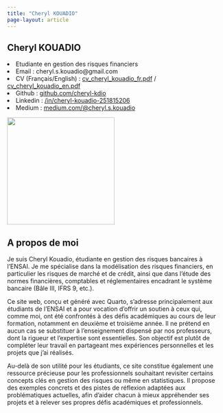 ```yaml
---
title: "Cheryl KOUADIO"
page-layout: article
---
```


<div class="box">

<div class="container">
<div>
<h2 style="display: block;">Cheryl KOUADIO</h2>

<li>Etudiante en gestion des risques financiers</li>
<li>Email : cheryl.s.kouadio@gmail.com</li>
<li>CV (Français/English) : 
    <a href="CV/CV_Cheryl_KOUADIO___3A-fr.pdf">cv_cheryl_kouadio_fr.pdf</a> / 
    <a href="CV/CV_Cheryl_KOUADIO___3A-en.pdf">cv_cheryl_kouadio_en.pdf</a>
</li>
<li> Github :
    <a href="https://github.com/cheryl-kdio"> github.com/cheryl-kdio</a>
</li>
<li> Linkedin :
    <a href="www.linkedin.com/in/cheryl-kouadio-251815206">/in/cheryl-kouadio-251815206 </a>
</li>
<li> Medium : 
    <a href="https://medium.com/@cheryl.s.kouadio"> medium.com/@cheryl.s.kouadio</a>
</li>
</div>



<img src="img/cheryl_kdio.jpeg"  style="width: 250px; height: 250px;">
</div>

<h2 style="display: block;"> A propos de moi </h2>


Je suis Cheryl Kouadio, étudiante en gestion des risques bancaires à l'ENSAI. Je me spécialise dans la modélisation des risques financiers, en particulier les risques de marché et de crédit, ainsi que dans l'étude des normes financières, comptables et réglementaires encadrant le système bancaire (Bâle III, IFRS 9, etc.).

Ce site web, conçu et généré avec Quarto, s'adresse principalement aux étudiants de l'ENSAI et a pour vocation d'offrir un soutien à ceux qui, comme moi, ont été confrontés à des défis académiques au cours de leur formation, notamment en deuxième et troisième année. Il ne prétend en aucun cas se substituer à l'enseignement dispensé par nos professeurs, dont la rigueur et l'expertise sont essentielles. Son objectif est plutôt de compléter leur travail en partageant mes expériences personnelles et les projets que j'ai réalisés.

Au-delà de son utilité pour les étudiants, ce site constitue également une ressource précieuse pour les professionnels souhaitant revisiter certains concepts clés en gestion des risques ou même en statistiques. Il propose des exemples concrets et des pistes de réflexion adaptées aux problématiques actuelles, afin d'aider chacun à mieux appréhender ses projets et à relever ses propres défis académiques et professionnels.

</div>

